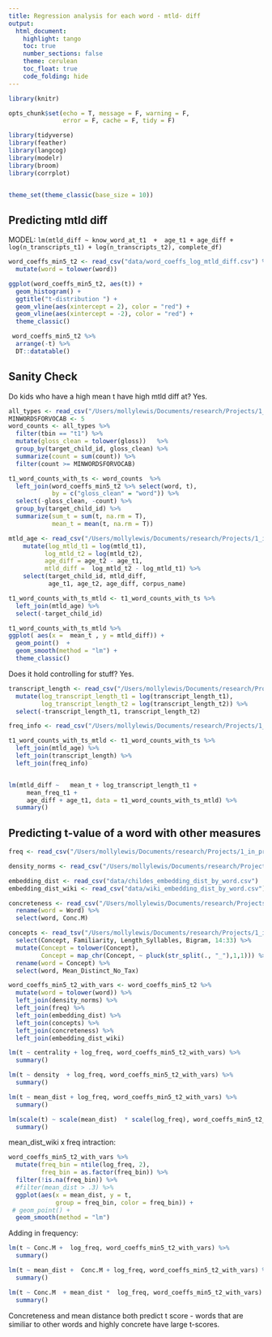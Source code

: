```yaml
---
title: Regression analysis for each word - mtld- diff
output:
  html_document:
    highlight: tango
    toc: true
    number_sections: false
    theme: cerulean
    toc_float: true
    code_folding: hide
---
```


```r
library(knitr)

opts_chunk$set(echo = T, message = F, warning = F, 
               error = F, cache = F, tidy = F)

library(tidyverse)
library(feather)
library(langcog)
library(modelr)
library(broom)
library(corrplot)


theme_set(theme_classic(base_size = 10))

```


## Predicting mtld diff
MODEL: `lm(mtld_diff ~ know_word_at_t1  +  age_t1 + age_diff + log(n_transcripts_t1) + log(n_transcripts_t2), complete_df)`

```r
word_coeffs_min5_t2 <- read_csv("data/word_coeffs_log_mtld_diff.csv") %>%
  mutate(word = tolower(word))

ggplot(word_coeffs_min5_t2, aes(t)) +
  geom_histogram() +
  ggtitle("t-distribution ") +
  geom_vline(aes(xintercept = 2), color = "red") +
  geom_vline(aes(xintercept = -2), color = "red") +
  theme_classic()

```

```r
 word_coeffs_min5_t2 %>%
  arrange(-t) %>%
  DT::datatable()
```


## Sanity Check

Do kids who have a high mean t have high mtld diff at? Yes.
```r
all_types <- read_csv("/Users/mollylewis/Documents/research/Projects/1_in_progress/VOCAB_SEEDS/analyses/1_mtld_measure/data/target_types_for_MTLD_kids_600_900.csv") 
MINWORDSFORVOCAB <- 5
word_counts <- all_types %>%
  filter(tbin == "t1") %>%
  mutate(gloss_clean = tolower(gloss))   %>%
  group_by(target_child_id, gloss_clean) %>%
  summarize(count = sum(count)) %>%
  filter(count >= MINWORDSFORVOCAB)

t1_word_counts_with_ts <- word_counts  %>%
  left_join(word_coeffs_min5_t2 %>% select(word, t), 
            by = c("gloss_clean" = "word")) %>%
  select(-gloss_clean, -count) %>%
  group_by(target_child_id) %>%
  summarize(sum_t = sum(t, na.rm = T),
            mean_t = mean(t, na.rm = T)) 

mtld_age <- read_csv("/Users/mollylewis/Documents/research/Projects/1_in_progress/VOCAB_SEEDS/analyses/1_mtld_measure/data/groups_info_600_900_corrected.csv") %>%
    mutate(log_mtld_t1 = log(mtld_t1),
          log_mtld_t2 = log(mtld_t2),
          age_diff = age_t2 - age_t1,
          mtld_diff =  log_mtld_t2 - log_mtld_t1) %>%
    select(target_child_id, mtld_diff, 
           age_t1, age_t2, age_diff, corpus_name)

t1_word_counts_with_ts_mtld <- t1_word_counts_with_ts %>%
  left_join(mtld_age) %>%
  select(-target_child_id)

t1_word_counts_with_ts_mtld %>%
ggplot( aes(x =  mean_t , y = mtld_diff)) +
  geom_point()  +
  geom_smooth(method = "lm") +
  theme_classic()
```

Does it hold controlling for stuff? Yes.
```r
transcript_length <- read_csv("/Users/mollylewis/Documents/research/Projects/1_in_progress/VOCAB_SEEDS/analyses/3_kid_vocabs/data/transcript_length_by_kid.csv") %>%
  mutate(log_transcript_length_t1 = log(transcript_length_t1),
         log_transcript_length_t2 = log(transcript_length_t2)) %>%
  select(-transcript_length_t1, transcript_length_t2)

freq_info <- read_csv("/Users/mollylewis/Documents/research/Projects/1_in_progress/VOCAB_SEEDS/analyses/3_kid_vocabs/data/frequency_based_on_input_by_kid.csv")

t1_word_counts_with_ts_mtld <- t1_word_counts_with_ts %>%
  left_join(mtld_age) %>%
  left_join(transcript_length) %>%
  left_join(freq_info)


lm(mtld_diff ~   mean_t + log_transcript_length_t1 +
     mean_freq_t1 +
     age_diff + age_t1, data = t1_word_counts_with_ts_mtld) %>%
  summary()


```

## Predicting t-value of a word with other measures
```r
freq <- read_csv("/Users/mollylewis/Documents/research/Projects/1_in_progress/VOCAB_SEEDS/analyses/3_kid_vocabs/data/childes_adult_word_freq.csv")

density_norms <- read_csv("/Users/mollylewis/Documents/research/Projects/1_in_progress/VOCAB_SEEDS/analyses/3_kid_vocabs/data/bills_density_norms.csv")

embedding_dist <- read_csv("data/childes_embedding_dist_by_word.csv")
embedding_dist_wiki <- read_csv("data/wiki_embedding_dist_by_word.csv")

concreteness <- read_csv("/Users/mollylewis/Documents/research/Projects/2_published/ref_complex/corpus/brysbaert_database/brysbaert_corpus.csv") %>%
  rename(word = Word) %>%
  select(word, Conc.M)

concepts <- read_tsv("/Users/mollylewis/Documents/research/Projects/1_in_progress/VOCAB_SEEDS/analyses/3_kid_vocabs/data/CONCS_brm.txt") %>%
  select(Concept, Familiarity, Length_Syllables, Bigram, 14:33) %>%
  mutate(Concept = tolower(Concept),
         Concept = map_chr(Concept, ~ pluck(str_split(., "_"),1,1))) %>%
  rename(word = Concept) %>%
  select(word, Mean_Distinct_No_Tax)

word_coeffs_min5_t2_with_vars <- word_coeffs_min5_t2 %>%
  mutate(word = tolower(word)) %>%
  left_join(density_norms) %>%
  left_join(freq) %>%
  left_join(embedding_dist) %>%
  left_join(concepts) %>%
  left_join(concreteness) %>%
  left_join(embedding_dist_wiki)

lm(t ~ centrality + log_freq, word_coeffs_min5_t2_with_vars) %>%
  summary()

lm(t ~ density  + log_freq, word_coeffs_min5_t2_with_vars) %>%
  summary()

lm(t ~ mean_dist + log_freq, word_coeffs_min5_t2_with_vars) %>%
  summary()

lm(scale(t) ~ scale(mean_dist)  * scale(log_freq), word_coeffs_min5_t2_with_vars) %>%
  summary()


```

mean_dist_wiki x freq intraction:
```r
word_coeffs_min5_t2_with_vars %>%
  mutate(freq_bin = ntile(log_freq, 2),
         freq_bin = as.factor(freq_bin)) %>%
  filter(!is.na(freq_bin)) %>%
  #filter(mean_dist > .3) %>%
  ggplot(aes(x = mean_dist, y = t, 
             group = freq_bin, color = freq_bin)) +
 # geom_point() +
  geom_smooth(method = "lm") 

```

Adding in frequency:
```r

lm(t ~ Conc.M +  log_freq, word_coeffs_min5_t2_with_vars) %>%
  summary()

lm(t ~ mean_dist +  Conc.M + log_freq, word_coeffs_min5_t2_with_vars) %>%
  summary()

lm(t ~ Conc.M  + mean_dist *  log_freq, word_coeffs_min5_t2_with_vars) %>%
  summary()
```

Concreteness and mean distance both predict t score - words that are similiar to other words and highly concrete have large t-scores.
